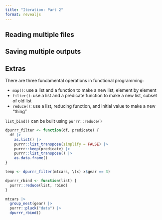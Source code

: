 ```yaml
---
title: "Iteration: Part 2"
format: revealjs
---
```


## Reading multiple files


## Saving multiple outputs

## Extras

There are three fundamental operations in functional programming:

 - `map()`: use a list and a function to make a new list, element by element
 - `filter()`: use a list and a predicate function to make a new list, subset of old list
 - `reduce()`: use a list, reducing function, and initial value to make a new "thing"

`list_bind()` can be built using `purrr::reduce()`

```r
dpurrr_filter <- function(df, predicate) {
  df |>
    as.list() |>
    purrr::list_transpose(simplify = FALSE) |>
    purrr::keep(predicate) |>
    purrr::list_transpose() |>
    as.data.frame() 
}
```

```r
temp <- dpurrr_filter(mtcars, \(x) x$gear == 3)
```

```r
dpurrr_rbind <- function(list) {
  purrr::reduce(list, rbind)
}
```

```r
mtcars |> 
  group_nest(gear) |>
  purrr::pluck("data") |>
  dpurrr_rbind()
```

